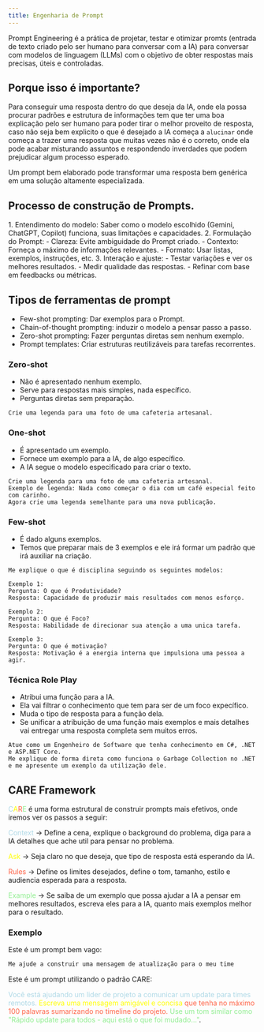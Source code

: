 ```yaml
---
title: Engenharia de Prompt
---
```


<Aside type="tip" title="Resumo" icon="seti:powershell">
    Prompt Engineering é a prática de projetar, testar e otimizar promts (entrada de texto criado pelo ser humano para conversar com a IA) para conversar com modelos de linguagem (LLMs) com o objetivo de obter respostas mais precisas, úteis e controladas.
</Aside>



## Porque isso é importante?

Para conseguir uma resposta dentro do que deseja da IA, onde ela possa procurar padrões e estrutura de informações tem que ter uma boa explicação pelo ser humano para poder tirar o melhor proveito de resposta, caso não seja bem explicito o que é desejado a IA começa a `alucinar` onde começa a trazer uma resposta que muitas vezes não é o correto, onde ela pode acabar misturando assuntos e respondendo inverdades que podem prejudicar algum processo esperado.

Um prompt bem elaborado pode transformar uma resposta bem genérica em uma solução altamente especializada.

## Processo de construção de Prompts.

<Steps>
    1. Entendimento do modelo: Saber como o modelo escolhido (Gemini, ChatGPT, Copilot) funciona, suas limitações e capacidades.
    2. Formulação do Prompt:
        - Clareza: Evite ambiguidade do Prompt criado.
        - Contexto: Forneça o máximo de informações relevantes.
        - Formato: Usar listas, exemplos, instruções, etc.
    3. Interação e ajuste:
        - Testar variações e ver os melhores resultados.
        - Medir qualidade das respostas.
        - Refinar com base em feedbacks ou métricas.
</Steps>

## Tipos de ferramentas de prompt

- Few-shot prompting: Dar exemplos para o Prompt.
- Chain-of-thought prompting: induzir o modelo a pensar passo a passo.
- Zero-shot prompting: Fazer perguntas diretas sem nenhum exemplo.
- Prompt templates: Criar estruturas reutilizáveis para tarefas recorrentes.

### Zero-shot

- Não é apresentado nenhum exemplo.
- Serve para respostas mais simples, nada específico.
- Perguntas diretas sem preparação.

```shell
Crie uma legenda para uma foto de uma cafeteria artesanal.
```

### One-shot

- É apresentado um exemplo.
- Fornece um exemplo para a IA, de algo específico.
- A IA segue o modelo especificado para criar o texto.

```shell
Crie uma legenda para uma foto de uma cafeteria artesanal.
Exemplo de legenda: Nada como começar o dia com um café especial feito com carinho.
Agora crie uma legenda semelhante para uma nova publicação. 
```

### Few-shot

- É dado alguns exemplos.
- Temos que preparar mais de 3 exemplos e ele irá formar um padrão que irá auxiliar na criação.

```shell
Me explique o que é disciplina seguindo os seguintes modelos:

Exemplo 1:
Pergunta: O que é Produtividade?
Resposta: Capacidade de produzir mais resultados com menos esforço.

Exemplo 2:
Pergunta: O que é Foco?
Resposta: Habilidade de direcionar sua atenção a uma unica tarefa.

Exemplo 3:
Pergunta: O que é motivação?
Resposta: Motivação é a energia interna que impulsiona uma pessoa a agir.
```

### Técnica Role Play

- Atribui uma função para a IA.
- Ela vai filtrar o conhecimento que tem para ser de um foco expecífico.
- Muda o tipo de resposta para a função dela.
- Se unificar a atribuição de uma função mais exemplos e mais detalhes vai entregar uma resposta completa sem muitos erros.

```shell
Atue como um Engenheiro de Software que tenha conhecimento em C#, .NET e ASP.NET Core.
Me explique de forma direta como funciona o Garbage Collection no .NET e me apresente um exemplo da utilização dele.
```

## CARE Framework

<span style="color: lightblue">C</span><span style="color: yellow">A</span><span style="color: tomato">R</span><span style="color: lightgreen">E</span> é uma forma estrutural de construir prompts mais efetivos, onde iremos ver os passos a seguir:

<span style="color: lightblue">Context</span> → Define a cena, explique o background do problema, diga para a IA detalhes que ache util para pensar no problema.

<span style="color: yellow">Ask</span> → Seja claro no que deseja, que tipo de resposta está esperando da IA.

<span style="color: tomato">Rules</span> → Define os limites desejados, define o tom, tamanho, estilo e audiencia esperada para a resposta.

<span style="color: lightgreen">Example</span> → Se saiba de um exemplo que possa ajudar a IA a pensar em melhores resultados, escreva eles para a IA, quanto mais exemplos melhor para o resultado.

### Exemplo

Este é um prompt bem vago:

```md
Me ajude a construir uma mensagem de atualização para o meu time
```

Este é um prompt utilizando o padrão CARE:

<span style="color: lightblue">Você está ajudando um lider de projeto a comunicar um update para times remotos.</span> <span style="color: yellow">Escreva uma mensagem amigável e concisa</span> <span style="color: tomato">que tenha no máximo 100 palavras sumarizando no timeline do projeto.</span> <span style="color: lightgreen">Use um tom similar como "Rápido update para todos - aqui está o que foi mudado..."</span>.



